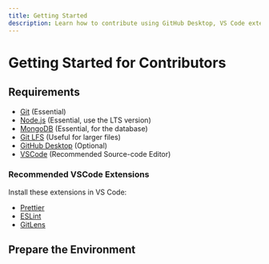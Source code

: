 ```yaml
---
title: Getting Started
description: Learn how to contribute using GitHub Desktop, VS Code extensions, and Git rebase.
---
```


# Getting Started for Contributors

## Requirements

- [Git](https://git-scm.com/downloads) (Essential)
- [Node.js](https://nodejs.org/en/download) (Essential, use the LTS version)
- [MongoDB](https://www.mongodb.com/try/download/community) (Essential, for the database)
- [Git LFS](https://git-lfs.com/) (Useful for larger files)
- [GitHub Desktop](https://desktop.github.com/) (Optional)
- [VSCode](https://code.visualstudio.com/Download) (Recommended Source-code Editor)

### Recommended VSCode Extensions

Install these extensions in VS Code:

- [Prettier](https://marketplace.visualstudio.com/items?itemName=esbenp.prettier-vscode)
- [ESLint](https://marketplace.visualstudio.com/items?itemName=dbaeumer.vscode-eslint)
- [GitLens](https://marketplace.visualstudio.com/items?itemName=eamodio.gitlens)

## Prepare the Environment

